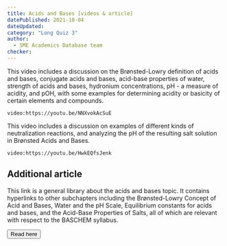 ```yaml
---
title: Acids and Bases [videos & article]
datePublished: 2021-10-04
dateUpdated: 
category: "Long Quiz 3"
author: 
  - SME Academics Database team
checker: 
---
```


This video includes a discussion on the Brønsted-Lowry definition of acids and bases, conjugate acids and bases, acid-base properties of water, strength of acids and bases, hydronium concentrations, pH - a measure of acidity, and pOH, with some examples for determining acidity or basicity of certain elements and compounds. 

`video:https://youtu.be/NNXvokAcSuE`

This video includes a discussion on examples of different kinds of neutralization reactions, and analyzing the pH of the resulting salt solution in Brønsted Acids and Bases. 

`video:https://youtu.be/HwkEQfsJenk`


## Additional article

This link is a general library about the acids and bases topic. It contains hyperlinks to other subchapters including the Brønsted-Lowry Concept of Acid and Bases, Water and the pH Scale, Equilibrium constants for acids and bases, and the Acid-Base Properties of Salts, all of which are relevant with respect to the BASCHEM syllabus. 

<a href="https://chem.libretexts.org/Courses/University_of_Arkansas_Little_Rock/Chem_1403%3A_General_Chemistry_2/Text/16%3A_Acids_and_Bases" target="_blank"><button className="btn">Read here</button></a>
